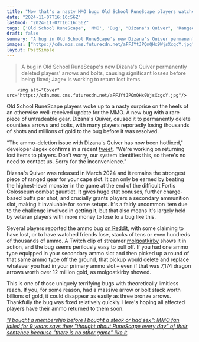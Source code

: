 ```yaml
---
title: "Now that's a nasty MMO bug: Old School RuneScape players watched in confusion as thousands of bolts and arrows vanished in a black hole strapped to their shoulder"
date: "2024-11-07T16:16:56Z"
lastmod: "2024-11-07T16:16:56Z"
tags: ['Old School RuneScape', 'MMO', 'Bug', "Dizana's Quiver", 'Ranged Gear', 'Fortis Colosseum', 'Jagex', 'Gaming News']
draft: false
summary: "A bug in Old School RuneScape's new Dizana's Quiver permanently deleted players' arrows and bolts, causing significant losses before being fixed; Jagex is working to return lost items."
images: ["https://cdn.mos.cms.futurecdn.net/aFFJYtJPQmQHx9WjsXcgcY.jpg"]
layout: PostSimple
---
```

> A bug in Old School RuneScape's new Dizana's Quiver permanently deleted players' arrows and bolts, causing significant losses before being fixed; Jagex is working to return lost items.


        <img alt="Cover" src="https://cdn.mos.cms.futurecdn.net/aFFJYtJPQmQHx9WjsXcgcY.jpg"/>
        
Old School RuneScape players woke up to a nasty surprise on the heels of an otherwise well-received update for the MMO. A new bug with a rare piece of untradeable gear, Dizana's Quiver, caused it to permanently delete countless arrows and bolts, with many players reportedly losing thousands of shots and millions of gold to the bug before it was resolved. 

"The ammo-deletion issue with Dizana's Quiver has now been hotfixed," developer Jagex confirms in a recent [<u>tweet</u>](https://x.com/OldSchoolRS/status/1854507975966175713). "We're working on returning lost items to players. Don't worry, our system identifies this, so there's no need to contact us. Sorry for the inconvenience." 

Dizana's Quiver was released in March 2024 and it remains the strongest piece of ranged gear for your cape slot. It can only be earned by beating the highest-level monster in the game at the end of the difficult Fortis Colosseum combat gauntlet. It gives huge stat bonuses, further charge-based buffs per shot, and crucially grants players a secondary ammunition slot, making it invaluable for some setups. It's a fairly uncommon item due to the challenge involved in getting it, but that also means it's largely held by veteran players with more money to lose to a bug like this.

Several players reported the ammo bug [<u>on Reddit</u>](https://www.reddit.com/r/2007scape/comments/1glhh84/psa_there_is_currently_a_bug_with_the_dizanas/), with some claiming to have lost, or to have watched friends lose, stacks of tens or even hundreds of thousands of ammo. A Twitch clip of streamer [<u>molgoatkirby</u>](https://clips.twitch.tv/AwkwardPlayfulSandstormKreygasm-7WPbxpkwLllj4-eP?&ab_channel=molgoatkirby) shows it in action, and the bug seems perilously easy to pull off. If you had one ammo type equipped in your secondary ammo slot and then picked up a round of that same ammo type off the ground, that pickup would delete and replace whatever you had in your primary ammo slot – even if that was 7,174 dragon arrows worth over 12 million gold, as molgoatkirby showed. 

This is one of those uniquely terrifying bugs with theoretically limitless reach. If you, for some reason, had a massive arrow or bolt stack worth billions of gold, it could disappear as easily as three bronze arrows. Thankfully the bug was fixed relatively quickly. Here's hoping all affected players have their ammo returned to them soon. 

[<u><em>"I bought a membership before I bought a steak or had sex": MMO fan jailed for 9 years says they "thought about RuneScape every day" of their sentence because "there is no other game" like it</em></u>](https://www.gamesradar.com/games/mmo/i-bought-a-membership-before-i-bought-a-steak-or-had-sex-mmo-fan-jailed-for-9-years-says-they-thought-about-runescape-every-day-of-their-sentence-because-there-is-no-other-game-like-it/)*.*
        